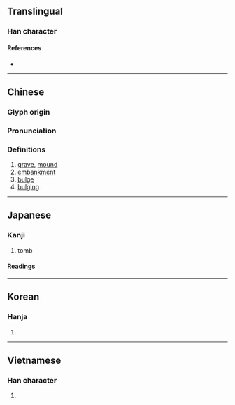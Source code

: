 {{character info/new}}
{{also|坟}}
==Translingual==

===Han character===
{{Han char|rn=32|rad=土|as=12|sn=15|four=44186|canj=GJTC|ids=⿰土賁}}

====References====
* {{Han ref|kx=0239.180|dkj=05488|dj=0479.030|hdz=10485.060|uh=58B3|ud=22707|bh=BC58|bd=48216}}

----

==Chinese==
{{zh-forms|s=坟}}

===Glyph origin===
{{Han etym}}

===Pronunciation===
{{zh-pron
|m=fén
|c=fan4,fan5
|h=pfs=
|md=
|mn=hûn/twv:phûn
|w=
|mc=y
|oc=y
|cat=n
}}

===Definitions===
{{zh-hanzi}}

# [[grave]], [[mound]]
# [[embankment]]
# [[bulge]]
# [[bulging]]

{{zh-cat|Intermediate}}

----

==Japanese==

===Kanji===
{{ja-kanji|grade=c|rs=土12}}

# tomb

====Readings====
{{ja-readings
|on=ふん
|kun=はか-
}}

----

==Korean==

===Hanja===
{{ko-hanja|hangeul=분}}

# {{defn|lang=ko|sort=土12}}

----

==Vietnamese==

===Han character===
{{vi-hantu|[[phần]]|rs=土12}}

# {{defn|lang=vi|sort=土12}}